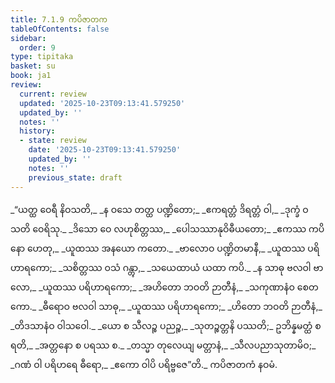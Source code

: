 ```yaml
---
title: 7.1.9 ကပိဇာတက
tableOfContents: false
sidebar:
  order: 9
type: tipitaka
basket: su
book: ja1
review:
  current: review
  updated: '2025-10-23T09:13:41.579250'
  updated_by: ''
  notes: ''
  history:
  - state: review
    date: '2025-10-23T09:13:41.579250'
    updated_by: ''
    notes: ''
    previous_state: draft
---
```



<ReviewStatus review={frontmatter.review} showDetails={true} />

<HypothesisAnnotation frontmatter={frontmatter} />

<DynamicBreadcrumb />

<Division number="61" book="ja1" e="ch" v="22" p="162">

<Paragraph number="1553" type="verses" book="ja1">
_“ယတ္ထ ဝေရီ နိဝသတိ,_  
_န ဝသေ တတ္ထ ပဏ္ဍိတော;_  
_ဧကရတ္တံ ဒိရတ္တံ ဝါ,_  
_ဒုက္ခံ ဝသတိ ဝေရိသု._  

</Paragraph>

</Division>
<Division number="62" book="ja1" e="ch" v="22" p="162">

<Paragraph number="1554" type="verses" book="ja1">
_ဒိသော ဝေ လဟုစိတ္တဿ,_  
_ပေါသဿာနုဝိဓီယတော;_  
_ဧကဿ ကပိနော ဟေတု,_  
_ယူထဿ အနယော ကတော._  

</Paragraph>

</Division>
<Division number="63" book="ja1" e="ch" v="22" p="162">

<Paragraph number="1555" type="verses" book="ja1">
_ဗာလောဝ ပဏ္ဍိတမာနီ,_  
_ယူထဿ ပရိဟာရကော;_  
_သစိတ္တဿ ဝသံ ဂန္တွာ,_  
_သယေထာယံ ယထာ ကပိ._  

</Paragraph>

</Division>
<Division number="64" book="ja1" e="ch" v="22" p="162">

<Paragraph number="1556" type="verses" book="ja1">
_န သာဓု ဗလဝါ ဗာလော,_  
_ယူထဿ ပရိဟာရကော;_  
_အဟိတော ဘဝတိ ဉာတီနံ,_  
_သကုဏာနံဝ စေတကော._  

</Paragraph>

</Division>
<Division number="65" book="ja1" e="ch" v="22" p="163">

<Paragraph number="1557" type="verses" book="ja1">
_ဓီရောဝ ဗလဝါ သာဓု,_  
_ယူထဿ ပရိဟာရကော;_  
_ဟိတော ဘဝတိ ဉာတီနံ,_  
_တိဒသာနံဝ ဝါသဝေါ._  

</Paragraph>

</Division>
<Division number="66" book="ja1" e="ch" v="22" p="163">

<Paragraph number="1558" type="verses" book="ja1">
_ယော စ သီလဉ္စ ပညဉ္စ,_  
_သုတဉ္စတ္တနိ ပဿတိ;_  
ဥဘိန္နမတ္ထံ စရတိ,_  
_အတ္တနော စ ပရဿ စ._  

</Paragraph>

</Division>
<Division number="67" book="ja1" e="ch" v="22" p="163">

<Paragraph number="1559" type="verses" book="ja1">
_တသ္မာ တုလေယျ မတ္တာနံ,_  
_သီလပညာသုတာမိဝ;_  
_ဂဏံ ဝါ ပရိဟရေ ဓီရော,_  
_ဧကော ဝါပိ ပရိဗ္ဗဇေ”တိ._  


</Paragraph>
</Division>

<Paragraph number="1560" type="center" book="ja1">
ကပိဇာတကံ နဝမံ.
</Paragraph>